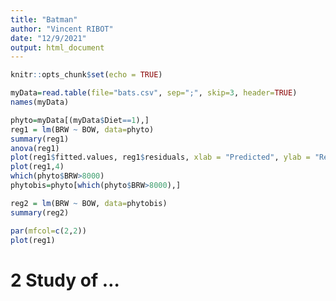 ```yaml
---
title: "Batman"
author: "Vincent RIBOT"
date: "12/9/2021"
output: html_document
---
```


```r
knitr::opts_chunk$set(echo = TRUE)
```

```r
myData=read.table(file="bats.csv", sep=";", skip=3, header=TRUE)
names(myData)

phyto=myData[(myData$Diet==1),]
reg1 = lm(BRW ~ BOW, data=phyto)
summary(reg1)
anova(reg1)
plot(reg1$fitted.values, reg1$residuals, xlab = "Predicted", ylab = "Residuals")
plot(reg1,4)
which(phyto$BRW>8000)
phytobis=phyto[which(phyto$BRW>8000),]

reg2 = lm(BRW ~ BOW, data=phytobis)
summary(reg2)

par(mfcol=c(2,2))
plot(reg1)
```

# 2 Study of ...
